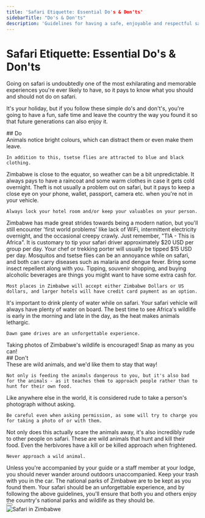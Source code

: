 ```yaml
---
title: 'Safari Etiquette: Essential Do's & Don'ts'
sidebarTitle: "Do's & Don'ts"
description: 'Guidelines for having a safe, enjoyable and respectful safari experience in Zimbabwe'
---
```


# Safari Etiquette: Essential Do's & Don'ts

Going on safari is undoubtedly one of the most exhilarating and memorable experiences you're ever likely to have, so it pays to know what you should and should not do on safari.

It's your holiday, but if you follow these simple do's and don't's, you're going to have a fun, safe time and leave the country the way you found it so that future generations can also enjoy it.

<div className="section-title">
## Do
</div>

<CardGroup cols={2}>
  <Card title="Wear neutral colours">
    Animals notice bright colours, which can distract them or even make them leave.
    
    In addition to this, tsetse flies are attracted to blue and black clothing.
  </Card>
  
  <Card title="Pack for a range of conditions">
    Zimbabwe is close to the equator, so weather can be a bit unpredictable. It always pays to have a raincoat and some warm clothes in case it gets cold overnight.
  </Card>
  
  <Card title="Look after your valuables">
    Theft is not usually a problem out on safari, but it pays to keep a close eye on your phone, wallet, passport, camera etc. when you're not in your vehicle.
    
    Always lock your hotel room and/or keep your valuables on your person.
  </Card>
  
  <Card title="Remember you're in Africa">
    Zimbabwe has made great strides towards being a modern nation, but you'll still encounter 'first world problems' like lack of WiFi, intermittent electricity overnight, and the occasional creepy crawly. Just remember, "TIA - This is Africa".
  </Card>
</CardGroup>

<CardGroup cols={2}>
  <Card title="Tip appropriately">
    It is customary to tip your safari driver approximately $20 USD per group per day. Your chef or trekking porter will usually be tipped $15 USD per day.
  </Card>
  
  <Card title="Bring mosquito repellent and sunscreen">
    Mosquitos and tsetse flies can be an annoyance while on safari, and both can carry diseases such as malaria and dengue fever. Bring some insect repellent along with you.
  </Card>
  
  <Card title="Bring some cash with you">
    Tipping, souvenir shopping, and buying alcoholic beverages are things you might want to have some extra cash for.
    
    Most places in Zimbabwe will accept either Zimbabwe Dollars or US dollars, and larger hotels will have credit card payment as an option.
  </Card>
  
  <Card title="Stay hydrated">
    It's important to drink plenty of water while on safari. Your safari vehicle will always have plenty of water on board.
  </Card>
</CardGroup>

<CardGroup cols={2}>
  <Card title="Wake up early">
    The best time to see Africa's wildlife is early in the morning and late in the day, as the heat makes animals lethargic.
    
    Dawn game drives are an unforgettable experience.
  </Card>
  
  <Card title="Take lots of photos">
    Taking photos of Zimbabwe's wildlife is encouraged! Snap as many as you can!
  </Card>
</CardGroup>

<div className="section-title">
## Don't
</div>

<CardGroup cols={2}>
  <Card title="Feed the animals">
    These are wild animals, and we'd like them to stay that way!
    
    Not only is feeding the animals dangerous to you, but it's also bad for the animals - as it teaches them to approach people rather than to hunt for their own food.
  </Card>
  
  <Card title="Photograph people without asking">
    Like anywhere else in the world, it is considered rude to take a person's photograph without asking.
    
    Be careful even when asking permission, as some will try to charge you for taking a photo of or with them.
  </Card>
  
  <Card title="Call out to animals or talk loudly">
    Not only does this actually scare the animals away, it's also incredibly rude to other people on safari.
  </Card>
  
  <Card title="Approach the animals">
    These are wild animals that hunt and kill their food. Even the herbivores have a kill or be killed approach when frightened.
    
    Never approach a wild animal.
  </Card>
</CardGroup>

<CardGroup cols={2}>
  <Card title="Leave your vehicle or camp unaccompanied">
    Unless you're accompanied by your guide or a staff member at your lodge, you should never wander around outdoors unaccompanied.
  </Card>
  
  <Card title="Litter">
    Keep your trash with you in the car. The national parks of Zimbabwe are to be kept as you found them.
  </Card>
</CardGroup>

<Tip>
Your safari should be an unforgettable experience, and by following the above guidelines, you'll ensure that both you and others enjoy the country's national parks and wildlife as they should be.
</Tip>

<div className="flex justify-center mt-8 mb-4">
  <Button
    text="Pin This Guide"
    icon="pinterest"
    href="#"
    size="lg"
    variant="primary"
  />
</div>

<div className="flex justify-center">
  <img src="/api/placeholder/800/450" alt="Safari in Zimbabwe" className="rounded-lg shadow-lg" />
</div>